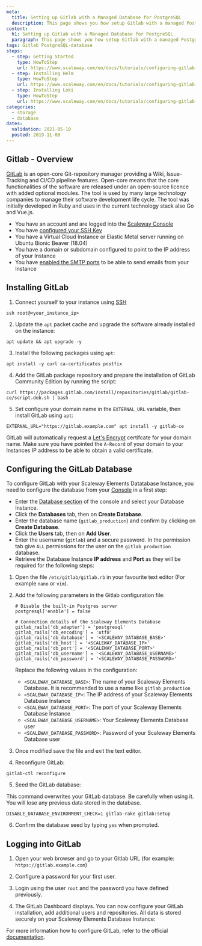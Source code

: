 ```yaml
---
meta:
  title: Setting up Gitlab with a Managed Database for PostgreSQL
  description: This page shows you how setup Gitlab with a managed PostgreSQL database
content:
  h1: Setting up Gitlab with a Managed Database for PostgreSQL
  paragraph: This page shows you how setup Gitlab with a managed PostgreSQL database
tags: Gitlab PostgreSQL-database 
steps:
  - step: Getting Started
    type: HowToStep
    url: https://www.scaleway.com/en/docs/tutorials/configuring-gitlab-scaleway-elements-database/#Installing-GitLab
  - step: Installing Helm
    type: HowToStep
    url: https://www.scaleway.com/en/docs/tutorials/configuring-gitlab-scaleway-elements-database/#Configuring-the-GitLab-Database
  - step: Installing Loki
    type: HowToStep
    url: https://www.scaleway.com/en/docs/tutorials/configuring-gitlab-scaleway-elements-database/#Logging-into-GitLab
categories:
  - storage
  - database
dates:
  validation: 2021-05-10
  posted: 2019-11-08
---
```


## Gitlab - Overview

[GitLab](https://about.gitlab.com/) is an open-core Git-repository manager providing a Wiki, Issue-Tracking and CI/CD pipeline features. Open-core means that the core functionalities of the software are released under an open-source licence with added optional modules.
The tool is used by many large technology companies to manage their software development life cycle. The tool was initially developed in Ruby and uses in the current technology stack also Go and Vue.js.

<Message type="requirement">

- You have an account and are logged into the [Scaleway Console](https://console.scaleway.com)  
- You have [configured your SSH Key](/console/my-project/how-to/create-ssh-key/)
- You have a Virtual Cloud Instance or Elastic Metal server running on Ubuntu Bionic Beaver (18.04)
- You have a domain or subdomain configured to point to the IP address of your Instance
- You have [enabled the SMTP ports](https://www.scaleway.com/en/faq/why-can-i-not-send-any-email/) to be able to send emails from your Instance

</Message>

## Installing GitLab

1. Connect yourself to your instance using [SSH](/compute/instances/how-to/connect-to-instance/)
  ```
  ssh root@<your_instance_ip>
  ```

2. Update the `apt` packet cache and upgrade the software already installed on the instance:
  ```
  apt update && apt upgrade -y
  ```

3. Install the following packages using `apt`:
  ```
  apt install -y curl ca-certificates postfix
  ```

4. Add the GitLab package repository and prepare the installation of GitLab Community Edition by running the script:
  ```
  curl https://packages.gitlab.com/install/repositories/gitlab/gitlab-ce/script.deb.sh | bash
  ```

5. Set configure your domain name in the `EXTERNAL_URL` variable, then install GitLab using `apt`:
  ```
  EXTERNAL_URL="https://gitlab.example.com" apt install -y gitlab-ce
  ```

  <Message type="important">

  GitLab will automatically request a [Let's Encrypt](/tutorials/configure-nginx-lets-encrypt/) certifcate for your domain name. Make sure you have pointed the `A-Record` of your domain to your Instances IP address to be able to obtain a valid certificate.

  </Message>

## Configuring the GitLab Database

To configure GitLab with your Scaleway Elements Datatabase Instance, you need to configure the database from your [Console](https://console.scaleway.com) in a first step:

- Enter the [Database section](https://console.scaleway.com/rdb/Instances) of the console and select your Database Instance.
- Click the **Databases** tab, then on **Create Database**.
- Enter the database name (`gitlab_production`) and confirm by clicking on **Create Database**.
- Click the **Users** tab, then on **Add User**.
- Enter the username (`gitlab`) and a secure password. In the permission tab give `ALL` permissions for the user on the `gitlab_production` database.
- Retrieve the Database Instance **IP address** and **Port** as they will be required for the following steps:

1. Open the file `/etc/gitlab/gitlab.rb` in your favourite text editor (For example `nano` or `vim`).

2. Add the following parameters in the Gitlab configuration file:
    ```
    # Disable the built-in Postgres server
    postgresql['enable'] = false

    # Connection details of the Scaleway Elements Database
    gitlab_rails['db_adapter'] = 'postgresql'
    gitlab_rails['db_encoding'] = 'utf8'
    gitlab_rails['db_database'] = '<SCALEWAY_DATABASE_BASE>'
    gitlab_rails['db_host'] = '<SCALEWAY_DATABASE_IP>'
    gitlab_rails['db_port'] = '<SCALEWAY_DATABASE_PORT>'
    gitlab_rails['db_username'] = '<SCALEWAY_DATABASE_USERNAME>'
    gitlab_rails['db_password'] = '<SCALEWAY_DATABASE_PASSWORD>'
    ```
    Replace the following values in the configuration:
    - `<SCALEWAY_DATABASE_BASE>`: The name of your Scaleway Elements Database. It is recommended to use a name like `gitlab_production`
    - `<SCALEWAY_DATABASE_IP>`: The IP address of your Scaleway Elements Database Instance
    - `<SCALEWAY_DATABASE_PORT>`: The port of your Scaleway Elements Database Instance
    - `<SCALEWAY_DATABASE_USERNAME>`: Your Scaleway Elements Database user
    - `<SCALEWAY_DATABASE_PASSWORD>`: Password of your Scaleway Elements Database user

3. Once modified save the file and exit the text editor.

4. Reconfigure GitLab:
  ```
  gitlab-ctl reconfigure
  ```

5.  Seed the GitLab database:
  <Message type="important">
  
  This command overwrites your GitLab database. Be carefully when using it. You will lose any previous data stored in the database.
  
  </Message>

  ```
  DISABLE_DATABASE_ENVIRONMENT_CHECK=1 gitlab-rake gitlab:setup
  ```

6. Confirm the database seed by typing `yes` when prompted.

## Logging into GitLab

1. Open your web browser and go to your Gitlab URL (for example: `https://gitlab.example.com`)

2. Configure a password for your first user.

3. Login using the user `root` and the password you have defined previously.

4. The GitLab Dashboard displays. You can now configure your GitLab installation, add additional users and repositories. All data is stored securely on your Scaleway Elements Database Instance:
<Lightbox src="scaleway-gitlab_dashboard.png" alt="" />

For more information how to configure GitLab, refer to the official [documentation](https://docs.gitlab.com/ee/administration/index.html#configuring-gitlab).
